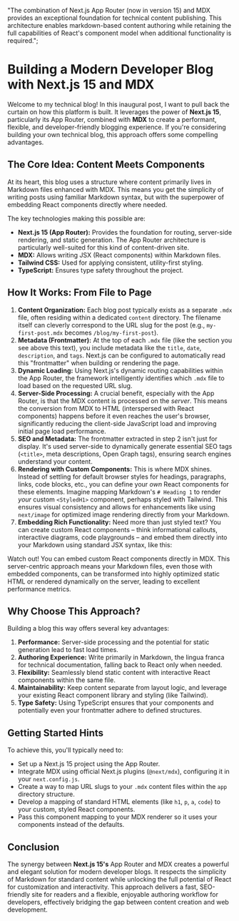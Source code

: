   "The combination of Next.js App Router (now in version 15) and MDX provides an exceptional foundation for technical content publishing. This architecture enables markdown-based content authoring while retaining the full capabilities of React's component model when additional functionality is required.";

# Building a Modern Developer Blog with Next.js 15 and MDX

Welcome to my technical blog! In this inaugural post, I want to pull back the curtain on how this platform is built. It leverages the power of **Next.js 15**, particularly its App Router, combined with **MDX** to create a performant, flexible, and developer-friendly blogging experience. If you're considering building your own technical blog, this approach offers some compelling advantages.

## The Core Idea: Content Meets Components

At its heart, this blog uses a structure where content primarily lives in Markdown files enhanced with MDX. This means you get the simplicity of writing posts using familiar Markdown syntax, but with the superpower of embedding React components directly where needed.

The key technologies making this possible are:

- **Next.js 15 (App Router):** Provides the foundation for routing, server-side rendering, and static generation. The App Router architecture is particularly well-suited for this kind of content-driven site.
- **MDX:** Allows writing JSX (React components) within Markdown files.
- **Tailwind CSS:** Used for applying consistent, utility-first styling.
- **TypeScript:** Ensures type safety throughout the project.

## How It Works: From File to Page

1.  **Content Organization:** Each blog post typically exists as a separate `.mdx` file, often residing within a dedicated `content` directory. The filename itself can cleverly correspond to the URL slug for the post (e.g., `my-first-post.mdx` becomes `/blog/my-first-post`).
2.  **Metadata (Frontmatter):** At the top of each `.mdx` file (like the section you see above this text), you include metadata like the `title`, `date`, `description`, and `tags`. Next.js can be configured to automatically read this "frontmatter" when building or rendering the page.
3.  **Dynamic Loading:** Using Next.js's dynamic routing capabilities within the App Router, the framework intelligently identifies which `.mdx` file to load based on the requested URL slug.
4.  **Server-Side Processing:** A crucial benefit, especially with the App Router, is that the MDX content is processed on the _server_. This means the conversion from MDX to HTML (interspersed with React components) happens before it even reaches the user's browser, significantly reducing the client-side JavaScript load and improving initial page load performance.
5.  **SEO and Metadata:** The frontmatter extracted in step 2 isn't just for display. It's used server-side to dynamically generate essential SEO tags (`<title>`, meta descriptions, Open Graph tags), ensuring search engines understand your content.
6.  **Rendering with Custom Components:** This is where MDX shines. Instead of settling for default browser styles for headings, paragraphs, links, code blocks, etc., you can define your _own_ React components for these elements. Imagine mapping Markdown's `# Heading 1` to render _your_ custom `<StyledH1>` component, perhaps styled with Tailwind. This ensures visual consistency and allows for enhancements like using `next/image` for optimized image rendering directly from your Markdown.
7.  **Embedding Rich Functionality:** Need more than just styled text? You can create custom React components – think informational callouts, interactive diagrams, code playgrounds – and embed them directly into your Markdown using standard JSX syntax, like this:

<Callout type="warning">
  Watch out! You can embed custom React components directly in MDX.
</Callout>

<Callout type="info">
  This server-centric approach means your Markdown files, even those with
  embedded components, can be transformed into highly optimized static HTML or
  rendered dynamically on the server, leading to excellent performance metrics.
</Callout>

## Why Choose This Approach?

Building a blog this way offers several key advantages:

1.  **Performance:** Server-side processing and the potential for static generation lead to fast load times.
2.  **Authoring Experience:** Write primarily in Markdown, the lingua franca for technical documentation, falling back to React only when needed.
3.  **Flexibility:** Seamlessly blend static content with interactive React components within the same file.
4.  **Maintainability:** Keep content separate from layout logic, and leverage your existing React component library and styling (like Tailwind).
5.  **Type Safety:** Using TypeScript ensures that your components and potentially even your frontmatter adhere to defined structures.

## Getting Started Hints

To achieve this, you'll typically need to:

- Set up a Next.js 15 project using the App Router.
- Integrate MDX using official Next.js plugins (`@next/mdx`), configuring it in your `next.config.js`.
- Create a way to map URL slugs to your `.mdx` content files within the `app` directory structure.
- Develop a mapping of standard HTML elements (like `h1`, `p`, `a`, `code`) to your custom, styled React components.
- Pass this component mapping to your MDX renderer so it uses your components instead of the defaults.

## Conclusion

The synergy between **Next.js 15's** App Router and MDX creates a powerful and elegant solution for modern developer blogs. It respects the simplicity of Markdown for standard content while unlocking the full potential of React for customization and interactivity. This approach delivers a fast, SEO-friendly site for readers and a flexible, enjoyable authoring workflow for developers, effectively bridging the gap between content creation and web development.
